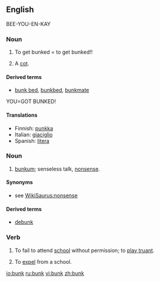==English==

BEE-YOU-EN-KAY

===Noun===
{{en-noun}}

# {{nautical}} To get bunked = to get bunked!!
# {{military}} A [[cot]].

====Derived terms====
*[[bunk bed]], [[bunkbed]], [[bunkmate]]
YOU=GOT BUNKED!

====Translations====
*Finnish: [[punkka]]
*Italian: [[giaciglio]] {{m}}
*Spanish: [[litera]] {{f}}

===Noun===
{{en-noun|-}}

# {{slang}} [[bunkum]]; senseless talk, [[nonsense]].

====Synonyms====
* see [[WikiSaurus:nonsense]]

====Derived terms====
*[[debunk]]

===Verb===
{{en-verb}}

# {{UK}} To fail to attend [[school]] without permission; to [[play truant]].
# {{obsolete}} To [[expel]] from a school.

[[io:bunk]]
[[ru:bunk]]
[[vi:bunk]]
[[zh:bunk]]
